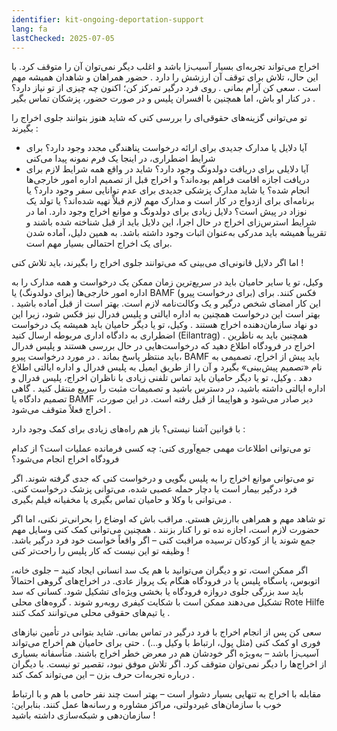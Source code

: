 ```yaml
---
identifier: kit-ongoing-deportation-support
lang: fa
lastChecked: 2025-07-05
---
```


اخراج می‌تواند تجربه‌ای بسیار آسیب‌زا باشد و اغلب دیگر نمی‌توان آن را متوقف کرد. با این حال، تلاش برای توقف آن ارزشش را دارد
.
حضور همراهان و شاهدان همیشه مهم است
.
سعی کن آرام بمانی
.
روی فرد درگیر تمرکز کن؛ اکنون چه چیزی از تو نیاز دارد؟ در کنار او باش، اما همچنین با افسران پلیس و در صورت حضور، پزشکان تماس بگیر
.

تو می‌توانی گزینه‌های حقوقی‌ای را بررسی کنی که شاید هنوز بتوانند جلوی اخراج را بگیرند
:
- آیا دلایل یا مدارک جدیدی برای ارائه درخواست پناهندگی مجدد وجود دارد؟ برای شرایط اضطراری، در اینجا یک <InternalShortLink identifier="forms">فرم نمونه</InternalShortLink> پیدا می‌کنی
- آیا دلایلی برای دریافت دولدونگ وجود دارد؟
شاید در واقع همه شرایط لازم برای دریافت اجازه اقامت فراهم بوده‌اند؟ و اخراج قبل از تصمیم اداره امور خارجی‌ها انجام شده؟
یا شاید مدارک پزشکی جدیدی برای عدم توانایی سفر وجود دارد؟
یا برنامه‌ای برای ازدواج در کار است و مدارک مهم لازم قبلاً تهیه شده‌اند؟
یا تولد یک نوزاد در پیش است؟
دلایل زیادی برای دولدونگ و موانع اخراج وجود دارد. اما در شرایط استرس‌زای اخراج در حال اجرا، این دلایل باید از قبل شناخته شده باشند و تقریباً همیشه باید مدرکی به‌عنوان اثبات وجود داشته باشد. به همین دلیل، آماده شدن برای یک اخراج احتمالی بسیار مهم است.

اما اگر دلایل قانونی‌ای می‌بینی که می‌توانند جلوی اخراج را بگیرند، باید تلاش کنی
!

وکیل، تو یا سایر حامیان باید در سریع‌ترین زمان ممکن یک درخواست و همه مدارک را به اداره امور خارجی‌ها (برای دولدونگ) یا BAMF (برای درخواست پیرو) فکس کنند. برای این کار امضای شخص درگیر و یک وکالت‌نامه لازم است. بهتر است از قبل آماده باشید
.
بهتر است این درخواست همچنین به اداره ایالتی و پلیس فدرال نیز فکس شود، زیرا این دو نهاد سازمان‌دهنده اخراج هستند
.
وکیل، تو یا دیگر حامیان باید همیشه یک درخواست اضطراری به دادگاه اداری مربوطه ارسال کنید
(Eilantrag)
.
همچنین باید به ناظرین اخراج در فرودگاه اطلاع دهید که درخواست‌هایی در حال بررسی هستند و پلیس فدرال باید منتظر پاسخ بماند
.
در مورد درخواست پیرو، BAMF باید پیش از اخراج، تصمیمی به نام «تصمیم پیش‌بینی» بگیرد و آن را از طریق ایمیل به پلیس فدرال و اداره ایالتی اطلاع دهد
.
وکیل، تو یا دیگر حامیان باید تماس تلفنی زیادی با ناظران اخراج، پلیس فدرال و اداره ایالتی داشته باشید، در دسترس باشید و تصمیمات مثبت را سریع منتقل کنید
.
گاهی تصمیم دادگاه یا BAMF دیر صادر می‌شود و هواپیما از قبل رفته است. در این صورت، اخراج فعلاً متوقف می‌شود
.

با قوانین آشنا نیستی؟ باز هم راه‌های زیادی برای کمک وجود دارد
:

تو می‌توانی اطلاعات مهمی جمع‌آوری کنی: چه کسی فرمانده عملیات است؟ از کدام فرودگاه اخراج انجام می‌شود؟

تو می‌توانی موانع اخراج را به پلیس بگویی و درخواست کنی که جدی گرفته شوند. اگر فرد درگیر بیمار است یا دچار حمله عصبی شده، می‌توانی پزشک درخواست کنی. می‌توانی با وکلا و حامیان تماس بگیری یا مخفیانه فیلم بگیری
.

تو شاهد مهم و همراهی باارزش هستی. مراقب باش که اوضاع را بحرانی‌تر نکنی، اما اگر حضورت لازم است، اجازه نده تو را کنار بزنند
.
همچنین می‌توانی کمک کنی وسایل مهم جمع شوند یا از کودکان ترسیده مراقبت کنی – اگر واقعاً خواست خود فرد درگیر باشد. وظیفه تو این نیست که کار پلیس را راحت‌تر کنی
!

اگر ممکن است، تو و دیگران می‌توانید با هم یک سد انسانی ایجاد کنید – جلوی خانه، اتوبوس، پاسگاه پلیس یا در فرودگاه هنگام یک پرواز عادی. در اخراج‌های گروهی احتمالاً باید سد بزرگی جلوی دروازه فرودگاه یا بخشی ویژه‌ای تشکیل شود. کسانی که سد تشکیل می‌دهند ممکن است با شکایت کیفری روبه‌رو شوند
.
گروه‌های محلی Rote Hilfe یا تیم‌های حقوقی محلی می‌توانند کمک کنند
.

سعی کن پس از انجام اخراج با فرد درگیر در تماس بمانی. شاید بتوانی در تأمین نیازهای فوری او کمک کنی (مثل پول، ارتباط با وکیل و...)
.
حتی برای حامیان هم اخراج می‌تواند آسیب‌زا باشد – به‌ویژه اگر خودشان هم در معرض خطر اخراج باشند. متأسفانه بسیاری از اخراج‌ها را دیگر نمی‌توان متوقف کرد. اگر تلاش موفق نبود، تقصیر تو نیست. با دیگران درباره تجربه‌ات حرف بزن – این می‌تواند کمک کند
.

مقابله با اخراج به تنهایی بسیار دشوار است – بهتر است چند نفر حامی با هم و با ارتباط خوب با سازمان‌های غیردولتی، مراکز مشاوره و رسانه‌ها عمل کنند. بنابراین: سازمان‌دهی و شبکه‌سازی داشته باشید
!
